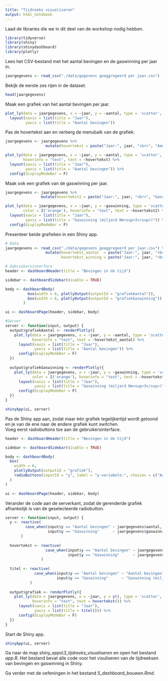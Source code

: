 ```yaml
---
title: "Tijdreeks visualiseren"
output: html_notebook
---
```


Laad de libraries die we in dit deel van de workshop nodig hebben.

```r
library(tidyverse)
library(shiny)
library(shinydashboard)
library(plotly)
```

Lees het CSV-bestand met het aantal bevingen en de gaswinning per jaar in.

```r
jaargegevens <- read_csv("./data/gegevens geaggregeerd per jaar.csv") 
```

Bekijk de eerste zes rijen in de dataset.

```r
head(jaargegevens)
```

Maak een grafiek van het aantal bevingen per jaar.

```r
plot_ly(data = jaargegevens, x = ~jaar, y = ~aantal, type = 'scatter', mode = 'markers+lines') %>%
  layout(xaxis = list(title = "Jaar"),
         yaxis = list(title = "Aantal bevingen"))
```

Pas de hovertekst aan en verberg de menubalk van de grafiek.

```r
jaargegevens <- jaargegevens %>%
                  mutate(hovertekst = paste("Jaar:", jaar, "<br>", "Aantal:", aantal))

plot_ly(data = jaargegevens, x = ~jaar, y = ~aantal, type = 'scatter', mode = 'markers+lines', 
        hoverinfo = "text", text = ~hovertekst) %>%
  layout(xaxis = list(title = "Jaar"),
         yaxis = list(title = "Aantal bevingen")) %>%
  config(displayModeBar = F)
```

Maak ook een grafiek van de gaswinning per jaar.

```r
jaargegevens <- jaargegevens %>%
                mutate(hovertekst2 = paste("Jaar:", jaar, "<br>", "Gaswinning:", gaswinning, "miljard Nm<sup>3</sup>"))

plot_ly(data = jaargegevens, x = ~jaar, y = ~gaswinning, type = 'scatter', mode = 'markers+lines', 
        color = I('orange'), hoverinfo = "text", text = ~hovertekst2) %>%
  layout(xaxis = list(title = "Jaar"),
         yaxis = list(title = "Gaswinning (miljard Nm<sup>3</sup>)")) %>%
  config(displayModeBar = F)
```

Presenteer beide grafieken in een Shiny app.

```r
# Data
jaargegevens <- read_csv("./data/gegevens geaggregeerd per jaar.csv") %>%
                  mutate(hovertekst_aantal  = paste("Jaar:", jaar, "<br>", "Aantal:", aantal),
                         hovertekst_winning = paste("Jaar:", jaar, "<br>", "Gaswinning:", gaswinning, "miljard Nm<sup>3</sup>"))  

# Gebruikersinterface
header <- dashboardHeader(title = "Bevingen in de tijd")

sidebar <- dashboardSidebar(disable = TRUE)

body <- dashboardBody(
          box(width = 6, plotlyOutput(outputId = "grafiekAantal")),
          box(width = 6, plotlyOutput(outputId = "grafiekGaswinning"))
        )

ui <- dashboardPage(header, sidebar, body)

#Server
server <- function(input, output) {
  output$grafiekAantal <- renderPlotly({
    plot_ly(data = jaargegevens, x = ~jaar, y = ~aantal, type = 'scatter', mode = 'markers+lines',  
            hoverinfo = "text", text = ~hovertekst_aantal) %>%
      layout(xaxis = list(title = "Jaar"),
             yaxis = list(title = "Aantal bevingen")) %>%
      config(displayModeBar = F)
  }) 
  
  output$grafiekGaswinning <- renderPlotly({
    plot_ly(data = jaargegevens, x = ~jaar, y = ~gaswinning, type = 'scatter', mode = 'markers+lines', 
            color = I('orange'), hoverinfo = "text", text = ~hovertekst_winning) %>%
      layout(xaxis = list(title = "Jaar"),
             yaxis = list(title = "Gaswinning (miljard Nm<sup>3</sup>)")) %>%
      config(displayModeBar = F)
  }) 
}

shinyApp(ui, server)
```

Pas de Shiny app aan, zodat maar één grafiek tegelijkertijd wordt getoond en je van de ene naar de andere grafiek kunt switchen.    
Voeg eerst radiobuttons toe aan de gebruikersinterface.

```r
header <- dashboardHeader(title = "Bevingen in de tijd")

sidebar <- dashboardSidebar(disable = TRUE)

body <- dashboardBody(
  box(
    width = 6, 
    plotlyOutput(outputId = "grafiek"), 
    radioButtons(inputId = "y", label = "y-variabele:", choices = c("Aantal bevingen", "Gaswinning"), inline = TRUE)
  )
)

ui <- dashboardPage(header, sidebar, body)
```

Verander de code aan de serverkant, zodat de gerenderde grafiek afhankelijk is van de geselecteerde radiobutton.

```r
server <- function(input, output) {
  y <- reactive(
         case_when(input$y == "Aantal bevingen" ~ jaargegevens$aantal,
                   input$y == "Gaswinning"      ~ jaargegevens$gaswinning)
       )
  
  hovertekst <- reactive(
                  case_when(input$y == "Aantal bevingen" ~ jaargegevens$hovertekst_aantal,
                            input$y == "Gaswinning"      ~ jaargegevens$hovertekst_winning)
                )
  
  titel <- reactive(
             case_when(input$y == "Aantal bevingen" ~ "Aantal bevingen",
                       input$y == "Gaswinning"      ~ "Gaswinning (miljard Nm<sup>3</sup>)")
           )
  
  output$grafiek <- renderPlotly({
    plot_ly(data = jaargegevens, x = ~jaar, y = y(), type = 'scatter', mode = 'markers+lines',
            hoverinfo = "text", text = hovertekst()) %>%
      layout(xaxis = list(title = "Jaar"),
             yaxis = list(title = titel())) %>%
      config(displayModeBar = F)
  }) 
}
```

Start de Shiny app.

```r
shinyApp(ui, server)
```

Ga naar de map *shiny_apps\3_tijdreeks_visualiseren* en open het bestand *app.R*. Het bestand bevat alle code voor het visuliseren van de tijdreeksen van bevingen en gaswinning in Shiny.

Ga verder met de oefeningen in het bestand *5_dashboard_bouwen.Rmd*.